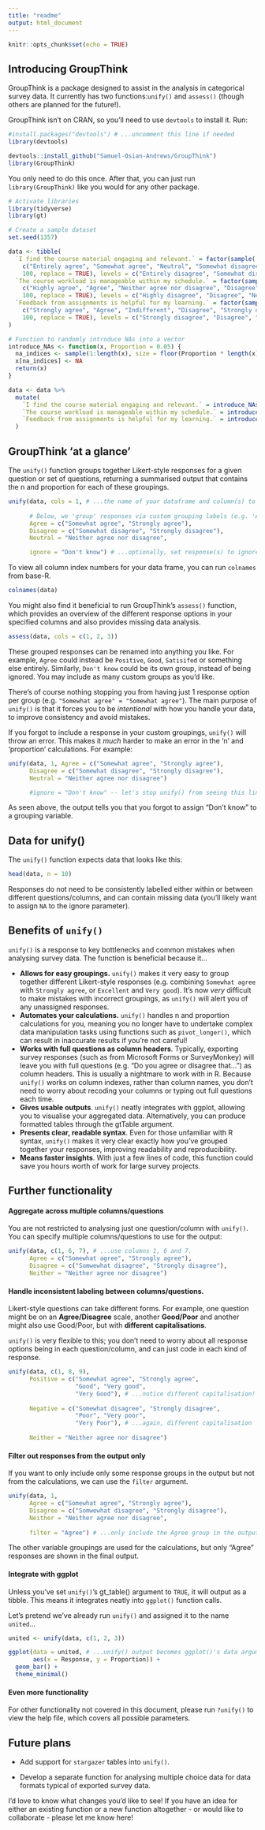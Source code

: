 ```yaml
---
title: "readme"
output: html_document
---
```


```r
knitr::opts_chunk$set(echo = TRUE)
```

## Introducing GroupThink

GroupThink is a package designed to assist in the analysis in categorical survey data. It currently has two functions:`unify()` and `assess()` (though others are planned for the future!).

GroupThink isn't on CRAN, so you'll need to use `devtools` to install it. Run:

```r
#install.packages("devtools") # ...uncomment this line if needed
library(devtools)

devtools::install_github("Samuel-Osian-Andrews/GroupThink")
library(GroupThink)
```

You only need to do this once. After that, you can just run `library(GroupThink)` like you would for any other package.

```r
# Activate libraries
library(tidyverse)
library(gt)

# Create a sample dataset
set.seed(1357)

data <- tibble(
  `I find the course material engaging and relevant.` = factor(sample(
    c("Entirely agree", "Somewhat agree", "Neutral", "Somewhat disagree", "Entirely disagree", "Don't know"),
    100, replace = TRUE), levels = c("Entirely disagree", "Somewhat disagree", "Neutral", "Somewhat agree", "Entirely agree", "Don't know")),
  `The course workload is manageable within my schedule.` = factor(sample(
    c("Highly agree", "Agree", "Neither agree nor disagree", "Disagree", "Highly disagree", "Unsure"),
    100, replace = TRUE), levels = c("Highly disagree", "Disagree", "Neither agree nor disagree", "Agree", "Highly agree", "Unsure")),
  `Feedback from assignments is helpful for my learning.` = factor(sample(
    c("Strongly agree", "Agree", "Indifferent", "Disagree", "Strongly disagree", "No opinion"),
    100, replace = TRUE), levels = c("Strongly disagree", "Disagree", "Indifferent", "Agree", "Strongly agree", "No opinion"))
)

# Function to randomly introduce NAs into a vector
introduce_NAs <- function(x, Proportion = 0.05) {
  na_indices <- sample(1:length(x), size = floor(Proportion * length(x)), replace = FALSE)
  x[na_indices] <- NA
  return(x)
}

data <- data %>%
  mutate(
    `I find the course material engaging and relevant.` = introduce_NAs(`I find the course material engaging and relevant.`),
    `The course workload is manageable within my schedule.` = introduce_NAs(`The course workload is manageable within my schedule.`),
    `Feedback from assignments is helpful for my learning.` = introduce_NAs(`Feedback from assignments is helpful for my learning.`)
  )
```

## GroupThink 'at a glance'

The `unify()` function groups together Likert-style responses for a given question or set of questions, returning a summarised output that contains the n and proportion for each of these groupings.

```r
unify(data, cols = 1, # ...the name of your dataframe and column(s) to analyse
      
      # Below, we 'group' responses via custom grouping labels (e.g. 'Agree'):
      Agree = c("Somewhat agree", "Strongly agree"),
      Disagree = c("Somewhat disagree", "Strongly disagree"),
      Neutral = "Neither agree nor disagree",

      ignore = "Don't know") # ...optionally, set response(s) to ignore from calcs
```

To view all column index numbers for your data frame, you can run `colnames` from base-R.

```r
colnames(data)
```

You might also find it beneficial to run GroupThink's `assess()` function, which provides an overview of the different response options in your specified columns and also provides missing data analysis.

```r
assess(data, cols = c(1, 2, 3))
```

These grouped responses can be renamed into anything you like. For example, `Agree` could instead be `Positive`, `Good`, `Satisifed` or something else entirely. Similarly, `Don't know` could be its own group, instead of being ignored. You may include as many custom groups as you'd like.

There's of course nothing stopping you from having just 1 response option per group (e.g. `"Somewhat agree" = "Somewhat agree"`). The main purpose of `unify()` is that it forces you to be *intentional* with how you handle your data, to improve consistency and avoid mistakes.

If you forgot to include a response in your custom groupings, `unify()` will throw an error. This makes it *much* harder to make an error in the 'n' and 'proportion' calculations. For example:

```r
unify(data, 1, Agree = c("Somewhat agree", "Strongly agree"),
      Disagree = c("Somewhat disagree", "Strongly disagree"),
      Neutral = "Neither agree nor disagree")

      #ignore = "Don't know" -- let's stop unify() from seeing this line
```

As seen above, the output tells you that you forgot to assign "Don't know" to a grouping variable.

## Data for unify()

The `unify()` function expects data that looks like this:

```r
head(data, n = 10)
```

Responses do not need to be consistently labelled either within or between different questions/columns, and can contain missing data (you'll likely want to assign `NA` to the ignore parameter).

## Benefits of `unify()`

`unify()` is a response to key bottlenecks and common mistakes when analysing survey data. The function is beneficial because it...

-   **Allows for easy groupings.** `unify()` makes it very easy to group together different Likert-style responses (e.g. combining `Somewhat agree` with `Strongly agree`, or `Excellent` and `Very good`). It's now *very* difficult to make mistakes with incorrect groupings, as `unify()` will alert you of any unassigned responses.
-   **Automates your calculations.** `unify()` handles n and proportion calculations for you, meaning you no longer have to undertake complex data manipulation tasks using functions such as `pivot_longer()`, which can result in inaccurate results if you're not careful!
-   **Works with full questions as column headers**. Typically, exporting survey responses (such as from Microsoft Forms or SurveyMonkey) will leave you with full questions (e.g. "Do you agree or disagree that...") as column headers. This is usually a nightmare to work with in R. Because `unify()` works on column indexes, rather than column names, you don't need to worry about recoding your columns or typing out full questions each time.
-   **Gives usable outputs**. `unify()` neatly integrates with ggplot, allowing you to visualise your aggregated data. Alternatively, you can produce formatted tables through the gtTable argument.
-   **Presents clear, readable syntax**. Even for those unfamiliar with R syntax, `unify()` makes it very clear exactly how you've grouped together your responses, improving readability and reproducibility.
-   **Means faster insights**. With just a few lines of code, this function could save you hours worth of work for large survey projects.

## Further functionality

#### Aggregate across multiple columns/questions

You are not restricted to analysing just one question/column with `unify()`. You can specify multiple columns/questions to use for the output:

```r
unify(data, c(1, 6, 7), # ...use columns 1, 6 and 7.
      Agree = c("Somewhat agree", "Strongly agree"),
      Disagree = c("Somwewhat disagree", "Strongly disagree"),
      Neither = "Neither agree nor disagree")
```

#### Handle inconsistent labeling between columns/questions.

Likert-style questions can take different forms. For example, one question might be on an **Agree/Disagree** scale, another **Good/Poor** and another might also use Good/Poor, but with **different capitalisations**.

`unify()` is very flexible to this; you don't need to worry about all response options being in each question/column, and can just code in each kind of response.

```r
unify(data, c(1, 8, 9),
      Positive = c("Somewhat agree", "Strongly agree",
                   "Good", "Very good",
                   "Very Good"), # ...notice different capitalisation!
      
      Negative = c("Somewhat disagree", "Strongly disagree",
                   "Poor", "Very poor",
                   "Very Poor"), # ...again, different capitalisation
      
      Neither = "Neither agree nor disagree")
```

#### Filter out responses from the output only

If you want to only include only some response groups in the output but not from the calculations, we can use the `filter` argument.

```r
unify(data, 1,
      Agree = c("Somewhat agree", "Strongly agree"),
      Disagree = c("Somwewhat disagree", "Strongly disagree"),
      Neither = "Neither agree nor disagree",
      
      filter = "Agree") # ...only include the Agree group in the output
```

The other variable groupings are used for the calculations, but only "Agree" responses are shown in the final output.

#### Integrate with ggplot

Unless you've set `unify()`'s gt_table() argument to `TRUE`, it will output as a tibble. This means it integrates neatly into `ggplot()` function calls.

Let's pretend we've already run `unify()` and assigned it to the name `united`...

```r
united <- unify(data, c(1, 2, 3))
```

```r
ggplot(data = united, # ...unify() output becomes ggplot()'s data argument
       aes(x = Response, y = Proportion)) +
  geom_bar() +
  theme_minimal()
```

#### Even more functionality

For other functionality not covered in this document, please run `?unify()` to view the help file, which covers all possible parameters.

## Future plans

-   Add support for `stargazer` tables into `unify()`.

-   Develop a separate function for analysing multiple choice data for data formats typical of exported survey data.

I'd love to know what changes you'd like to see! If you have an idea for either an existing function or a new function altogether - or would like to collaborate - please let me know here!
